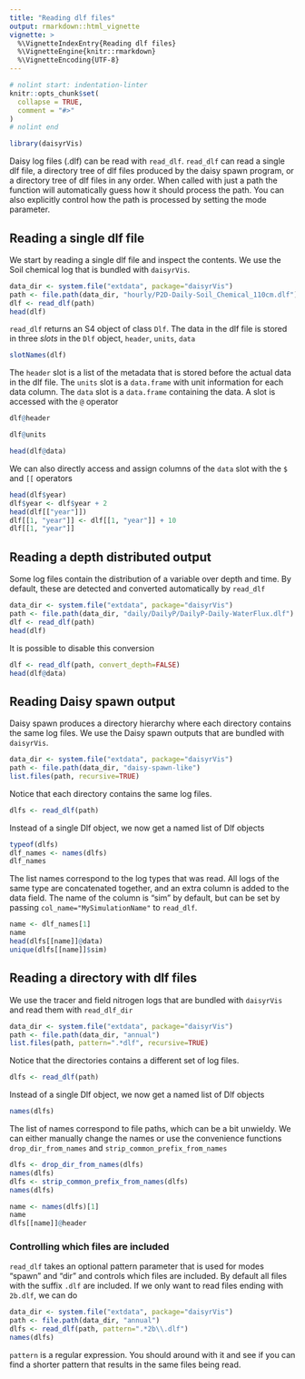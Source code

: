 ```yaml
---
title: "Reading dlf files"
output: rmarkdown::html_vignette
vignette: >
  %\VignetteIndexEntry{Reading dlf files}
  %\VignetteEngine{knitr::rmarkdown}
  %\VignetteEncoding{UTF-8}
---
```


```r
# nolint start: indentation-linter
knitr::opts_chunk$set(
  collapse = TRUE,
  comment = "#>"
)
# nolint end
```

```r
library(daisyrVis)
```

Daisy log files (.dlf) can be read with `read_dlf`. `read_dlf` can read a single dlf file, a directory tree of dlf files produced by the daisy spawn program, or a directory tree of dlf files in any order. When called with just a path the function will automatically guess how it should process the path. You can also explicitly control how the path is processed by setting the mode parameter.

## Reading a single dlf file
We start by reading a single dlf file and inspect the contents. We use the Soil chemical log that is bundled with `daisyrVis`.

```r
data_dir <- system.file("extdata", package="daisyrVis")
path <- file.path(data_dir, "hourly/P2D-Daily-Soil_Chemical_110cm.dlf")
dlf <- read_dlf(path)
head(dlf)
```

`read_dlf` returns an S4 object of class `Dlf`. The data in the dlf file is stored in three _slots_ in the `Dlf` object, `header`, `units`, `data`
```r
slotNames(dlf)
```

The `header` slot is a list of the metadata that is stored before the actual data in the dlf file. The `units` slot is a `data.frame` with unit information for each data column. The `data` slot is a `data.frame` containing the data. A slot is accessed with the `@` operator
```r
dlf@header
```
```r
dlf@units
```
```r
head(dlf@data)
```
We can also directly access and assign columns of the `data` slot with the `$` and `[[` operators
```r
head(dlf$year)
dlf$year <- dlf$year + 2
head(dlf[["year"]])
dlf[[1, "year"]] <- dlf[[1, "year"]] + 10
dlf[[1, "year"]]
```

## Reading a depth distributed output
Some log files contain the distribution of a variable over depth and time. By default, these are detected and converted automatically by `read_dlf`
```r
data_dir <- system.file("extdata", package="daisyrVis")
path <- file.path(data_dir, "daily/DailyP/DailyP-Daily-WaterFlux.dlf")
dlf <- read_dlf(path)
head(dlf)
```
It is possible to disable this conversion
```r
dlf <- read_dlf(path, convert_depth=FALSE)
head(dlf@data)
```

## Reading Daisy spawn output
Daisy spawn produces a directory hierarchy where each directory contains the same log files. We use the Daisy spawn outputs that are bundled with `daisyrVis`.
```r
data_dir <- system.file("extdata", package="daisyrVis")
path <- file.path(data_dir, "daisy-spawn-like")
list.files(path, recursive=TRUE)
```
Notice that each directory contains the same log files.
```r
dlfs <- read_dlf(path)
```
Instead of a single Dlf object, we now get a named list of Dlf objects
```r
typeof(dlfs)
dlf_names <- names(dlfs)
dlf_names
```
The list names correspond to the log types that was read. All logs of the same type are concatenated together, and an extra column is added to the data field. The name of the column is "sim" by default, but can be set by passing `col_name="MySimulationName"` to `read_dlf`.
```r
name <- dlf_names[1]
name
head(dlfs[[name]]@data)
unique(dlfs[[name]]$sim)
```

## Reading a directory with dlf files
We use the tracer and field nitrogen logs that are bundled with `daisyrVis` and read them with `read_dlf_dir`
```r
data_dir <- system.file("extdata", package="daisyrVis")
path <- file.path(data_dir, "annual")
list.files(path, pattern=".*dlf", recursive=TRUE)
```
Notice that the directories contains a different set of log files.

```r
dlfs <- read_dlf(path)
```
Instead of a single Dlf object, we now get a named list of Dlf objects
```r
names(dlfs)
```
The list of names correspond to file paths, which can be a bit unwieldy. We can either manually change the names or use the convenience functions `drop_dir_from_names` and `strip_common_prefix_from_names`
```r
dlfs <- drop_dir_from_names(dlfs)
names(dlfs)
dlfs <- strip_common_prefix_from_names(dlfs)
names(dlfs)
```

```r
name <- names(dlfs)[1]
name
dlfs[[name]]@header
```

### Controlling which files are included
`read_dlf` takes an optional pattern parameter that is used for modes "spawn" and "dir" and controls which files are included. By default all files with the suffix `.dlf` are included. If we only want to read files ending with `2b.dlf`, we can do
```r
data_dir <- system.file("extdata", package="daisyrVis")
path <- file.path(data_dir, "annual")
dlfs <- read_dlf(path, pattern=".*2b\\.dlf")
names(dlfs)
```
`pattern` is a regular expression. You should around with it and see if you can find a shorter pattern that results in the same files being read.
